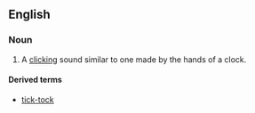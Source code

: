 ==English==

===Noun===
{{en-noun}}

# {{context|used in conjunction with [[tick]]}} A [[click]]ing sound similar to one made by the hands of a clock.

====Derived terms====
*[[tick-tock]]